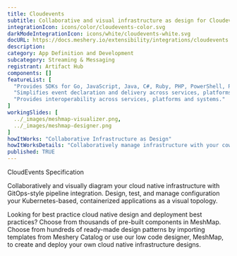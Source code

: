 ```yaml
---
title: Cloudevents
subtitle: Collaborative and visual infrastructure as design for Cloudevents
integrationIcon: icons/color/cloudevents-color.svg
darkModeIntegrationIcon: icons/white/cloudevents-white.svg
docURL: https://docs.meshery.io/extensibility/integrations/cloudevents
description: 
category: App Definition and Development
subcategory: Streaming & Messaging
registrant: Artifact Hub
components: []
featureList: [
  "Provides SDKs for Go, JavaScript, Java, C#, Ruby, PHP, PowerShell, Rust, and Python that can be used to build event routers, tracing systems, and other tools.",
  "Simplifies event declaration and delivery across services, platforms, and beyond.",
  "Provides interoperability across services, platforms and systems."
]
workingSlides: [
  ../_images/meshmap-visualizer.png,
  ../_images/meshmap-designer.png
]
howItWorks: "Collaborative Infrastructure as Design"
howItWorksDetails: "Collaboratively manage infrastructure with your coworkers synchronously sharing the same designs."
published: TRUE
---
```

<p>
CloudEvents Specification
</p>
<p>
    Collaboratively and visually diagram your cloud native infrastructure with GitOps-style pipeline integration. Design, test, and manage configuration your Kubernetes-based, containerized applications as a visual topology.
</p>
<p>
    Looking for best practice cloud native design and deployment best practices? Choose from thousands of pre-built components in MeshMap. Choose from hundreds of ready-made design patterns by importing templates from Meshery Catalog or use our low code designer, MeshMap, to create and deploy your own cloud native infrastructure designs.
</p>
